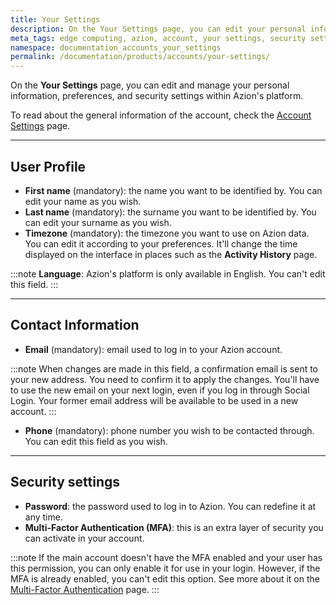 ```yaml
---
title: Your Settings
description: On the Your Settings page, you can edit your personal information on Azion.
meta_tags: edge computing, azion, account, your settings, security settings
namespace: documentation_accounts_your_settings
permalink: /documentation/products/accounts/your-settings/
---
```


On the **Your Settings** page, you can edit and manage your personal information, preferences, and security settings within Azion's platform.

To read about the general information of the account, check the [Account Settings](/en/documentation/products/accounts/your-settings/) page. 

---

## User Profile

- **First name** (mandatory): the name you want to be identified by. You can edit your name as you wish.
- **Last name** (mandatory): the surname you want to be identified by. You can edit your surname as you wish.
- **Timezone** (mandatory): the timezone you want to use on Azion data. You can edit it according to your preferences. It'll change the time displayed on the interface in places such as the **Activity History** page. 

:::note
**Language**: Azion's platform is only available in English. You can't edit this field.
:::

---

## Contact Information

- **Email** (mandatory): email used to log in to your Azion account. 

:::note
When changes are made in this field, a confirmation email is sent to your new address. You need to confirm it to apply the changes. You'll have to use the new email on your next login, even if you log in through Social Login. Your former email address will be available to be used in a new account.
:::

- **Phone** (mandatory): phone number you wish to be contacted through. You can edit this field as you wish.

---

## Security settings

- **Password**: the password used to log in to Azion. You can redefine it at any time. 
- **Multi-Factor Authentication (MFA)**: this is an extra layer of security you can activate in your account. 

:::note
If the main account doesn't have the MFA enabled and your user has this permission, you can only enable it for use in your login. However, if the MFA is already enabled, you can't edit this option. See more about it on the [Multi-Factor Authentication](/en/documentation/products/accounts/multi-factor-authentication/) page.
:::